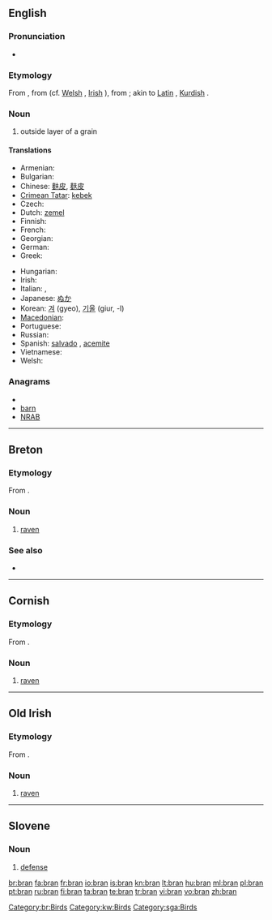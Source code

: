 {{also|brân}}
==English==
{{wikipedia}}

===Pronunciation===
* {{rhymes|æn}}

===Etymology===
From {{etyl|fro}} {{term|bren||bran, filth|lang=fro}}, from {{etyl|cel}} {{term|brennos||rotten|lang=cel}} (cf. [[Welsh]] {{term|braen||stench|lang=cy}}, [[Irish]] {{term|bréan||rancid|lang=ga}}), from {{proto|Celtic|braknos}}; akin to [[Latin]] {{term|marcidus||rotten|lang=la}}, [[Kurdish]] {{term|merk||poison|lang=ku}}.

===Noun===
{{en-noun|-}}

# outside layer of a grain

====Translations====
{{trans-top|outside layer of a grain}}
* Armenian: {{t-|hy|թեփ|tr=t’ep’}}
* Bulgarian: {{t|bg|трици|p}}
* Chinese: [[麩皮]], [[麸皮]]
* [[Crimean Tatar]]: [[kebek]]
* Czech: {{t-|cs|otruby|f|p}}
* Dutch: [[zemel]] {{m}}
* Finnish: {{t+|fi|lese}}
* French: {{t+|fr|son|m}}
* Georgian: {{tø|ka|ქატო|tr=kʻato|sc=Geor}}
* German: {{t+|de|Kleie|f}}
* Greek: {{t+|el|πίτουρο|n}}
{{trans-mid}}
* Hungarian: {{t+|hu|korpa}}
* Irish: {{t|ga|bran|m}}
* Italian: {{t+|it|crusca|f}}, {{t-|it|semola|f}}
* Japanese: [[ぬか]]
* Korean: [[겨]] (gyeo), [[기울]] (giur, -l)
* [[Macedonian]]: {{t|mk|трица|f|tr=tríca}}
* Portuguese: {{t+|pt|farelo|m}}
* Russian: {{t+|ru|отруби|f|p|tr=ótrubi}}
* Spanish: [[salvado]] {{m}}, [[acemite]] {{italbrac|archaic}}
* Vietnamese: {{t+|vi|cám|xs=Vietnamese}}
* Welsh: {{t|cy|eisin|p|xs=Welsh}}
{{trans-bottom}}

===Anagrams===
* {{alphagram|abnr}}
* [[barn#English|barn]]
* [[NRAB#English|NRAB]]

----

==Breton==

===Etymology===
From {{proto|Celtic|brano-|raven|lang=br}}.

===Noun===
{{infl|br|noun|g=m}}

# [[raven]]

===See also===
* {{l|br|frav}}

[[Category:br:Birds]]

----

==Cornish==

===Etymology===
From {{proto|Celtic|brano-|raven|lang=kw}}.

===Noun===
{{infl|kw|noun|g=m}}

# [[raven]]

[[Category:kw:Birds]]

----

==Old Irish==

===Etymology===
From {{proto|Celtic|brano-|raven|lang=sga}}.

===Noun===
{{infl|sga|noun|g=m}}

# [[raven]]

[[Category:sga:Birds]]

----

==Slovene==

===Noun===
{{infl|slv|noun|g=f}}

# [[defense]]

[[br:bran]]
[[fa:bran]]
[[fr:bran]]
[[io:bran]]
[[is:bran]]
[[kn:bran]]
[[lt:bran]]
[[hu:bran]]
[[ml:bran]]
[[pl:bran]]
[[pt:bran]]
[[ru:bran]]
[[fi:bran]]
[[ta:bran]]
[[te:bran]]
[[tr:bran]]
[[vi:bran]]
[[vo:bran]]
[[zh:bran]]
